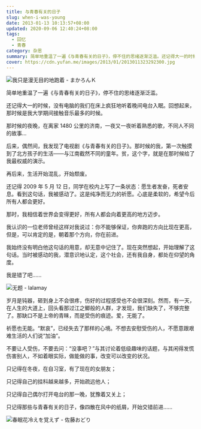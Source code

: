 ```yaml
---
title: 与青春有关的日子
slug: when-i-was-young
date: 2013-01-13 10:13:57+08:00
updated: 2020-09-06 12:40:24+08:00
tags:
  - 回忆
  - 青春
category: 杂思
summary: 简单地重温了一遍《与青春有关的日子》，停不住的思绪逐渐泛滥。还记得大一的时候，没有电脑的我们在床上疯狂地听着晚间电台入眠。回想起来，那时候是我大学期间接触音乐最多的时候。
cover: https://cdn.yufan.me/images/2013/01/2013011323292300.jpg
---
```


![我只是漫无目的地跑着 - まかろんＫ](https://cdn.yufan.me/images/2013/01/2013011323391300.jpg)

<MusicPlayer id={29292454} />

简单地重温了一遍《与青春有关的日子》，停不住的思绪逐渐泛滥。

还记得大一的时候，没有电脑的我们在床上疯狂地听着晚间电台入眠。回想起来，那时候是我大学期间接触音乐最多的时候。

那时候的夜晚，在离家 1480 公里的济南，一夜又一夜听着熟悉的歌，不同人不同的故事...

后来，偶然间，我发现了电视剧《与青春有关的日子》。那时候的我，第一次触摸到了北方孩子的生活——与江南截然不同的童年。贫，这个字，就是在那时候给了我最权威的演示。

再后来，生活开始混乱，开始颓废。

还记得 2009 年 5 月 12 日，同学在校内上写了一条状态：愿生者发奋，死者安息。看到这句话，我被感动了。这是纯净而无力的祈愿。心底是柔软的，希望今后所有人都会更好。

那时，我相信着世界会变得更好，所有人都会向着更高的地方迈步。

我认识的一位老师曾经这样对我说过：你不能够保证，你奔跑的方向比现在更高，但是，可以肯定的是，朝着那个方向，你在前进。

我始终没有明白他这句话的用意，却无意中记住了。现在突然想起，开始理解了这句话。当时被感动的我，潜意识地认定，这个社会，还有我自身，都处在仰望的角度。

我是错了吧……

![无题 - lalamay](https://cdn.yufan.me/images/2013/01/2013011323372700.jpg)

岁月是钝器，砸到身上不会很疼，伤好的过程感受也不会很深刻。然而，有一天，在人生的大道上，回头看那过江之鲫般的人群，才发现，我们缺失了，不够完整了。那缺口不是上帝的青睐，而是受伤的痕迹。爱，无能了。

祈愿也无能。“默哀”，已经失去了那样的心境。不想去安慰受伤的人，不愿意跟艰难生活的人们说“加油”。

不要让人受伤，不要去问：“没事吧？”与其讨论着低级趣味的话题，与其闲得发慌伤害别人，不如着眼实际，做能做的事，改变可以改变的状况。

只记得在冬夜，在自习室，有了现在的女朋友；

只记得自己的挂科越来越多，开始疏远他人；

只记得自己偶尔打开电台的那一晚，犹豫着又关上；

只记得那些与青春有关的日子，像四散在风中的纸屑，开始交错前进……

![春眠花冷えを覚えず - 佐藤おどり](https://cdn.yufan.me/images/2013/01/2013011323344400.jpg)
